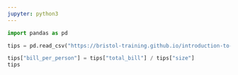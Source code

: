 ```yaml
---
jupyter: python3
---
```


```python
import pandas as pd

tips = pd.read_csv("https://bristol-training.github.io/introduction-to-data-analysis-in-python/data/tips.csv")
```

```python
tips["bill_per_person"] = tips["total_bill"] / tips["size"]
tips
```

